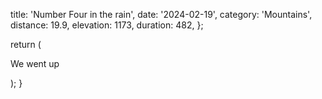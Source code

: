   title: 'Number Four in the rain',
  date: '2024-02-19',
  category: 'Mountains',
  distance: 19.9,
  elevation: 1173,
  duration: 482,
};

  return (
    <div className='py-12'>
      <p>We went up</p>
    </div>
  );
}
